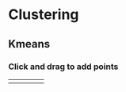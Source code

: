 # Clustering
<script src="https://d3js.org/d3.v7.min.js"></script>
<script src="scripts/kmeans5.js"></script>



## Kmeans

<h3 id="info">Click and drag to add points</h3>

<table>
  <tr style="vertical-align:top">
    <td>
      <div style="padding-left: 20px;" id="plot"></div>
    </td>
    <td>
      <div style="padding-left: 20px;" id="buttons"></div>
    </td>
  </tr>  
</table>

<script>
  const colorScale = d3.scaleOrdinal(d3.schemeSet1);

  // width and height
  const w = 400;
  const h = 400;
  const margin = {left: 50, right: 20, top: 20, bottom: 50};
  const innerHeight = h - margin.top - margin.bottom;
  const innerWidth = w - margin.left - margin.right;
  
  // create scale functions
  const xScale = d3.scaleLinear()
    .domain([0, 4])
    .range([0, innerWidth]);

  const yScale = d3.scaleLinear()
    .domain([0, 4])
    .range([innerHeight, 0]);

  // define X axis
  const xAxis = d3.axisBottom()
    .scale(xScale)
    .ticks(5);

  // define Y axis
  const yAxis = d3.axisLeft()
    .scale(yScale)
    .ticks(5);
    
  let svg;
  
  let data;
  
  let action = "add";
  
  setup();
  
</script> 
